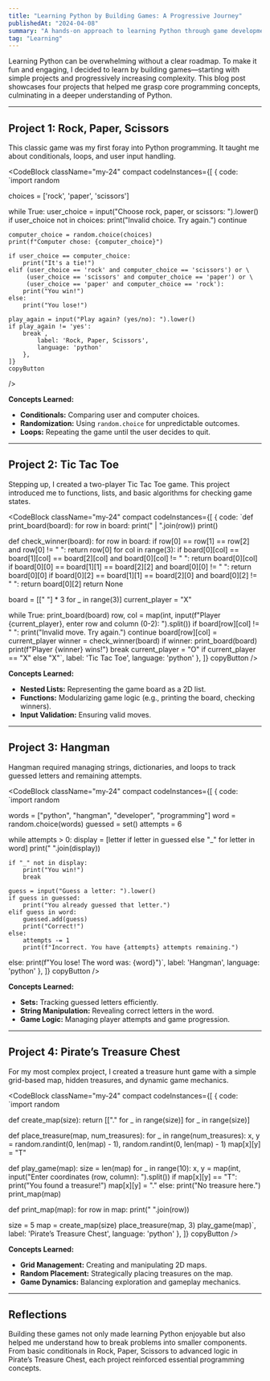 ```yaml
---
title: "Learning Python by Building Games: A Progressive Journey"
publishedAt: "2024-04-08"
summary: "A hands-on approach to learning Python through game development, starting with simple projects and scaling up to more complex challenges."
tag: "Learning"
---
```


Learning Python can be overwhelming without a clear roadmap. To make it fun and engaging, I decided to learn by building games—starting with simple projects and progressively increasing complexity. This blog post showcases four projects that helped me grasp core programming concepts, culminating in a deeper understanding of Python.

---

## Project 1: Rock, Paper, Scissors

This classic game was my first foray into Python programming. It taught me about conditionals, loops, and user input handling.

<CodeBlock className="my-24"
    compact
    codeInstances={[
        {
            code: `import random

choices = ['rock', 'paper', 'scissors']

while True:
    user_choice = input("Choose rock, paper, or scissors: ").lower()
    if user_choice not in choices:
        print("Invalid choice. Try again.")
        continue

    computer_choice = random.choice(choices)
    print(f"Computer chose: {computer_choice}")

    if user_choice == computer_choice:
        print("It's a tie!")
    elif (user_choice == 'rock' and computer_choice == 'scissors') or \
         (user_choice == 'scissors' and computer_choice == 'paper') or \
         (user_choice == 'paper' and computer_choice == 'rock'):
        print("You win!")
    else:
        print("You lose!")

    play_again = input("Play again? (yes/no): ").lower()
    if play_again != 'yes':
        break`,
            label: 'Rock, Paper, Scissors',
            language: 'python'
        },
    ]}
    copyButton
/>

**Concepts Learned:**
- **Conditionals:** Comparing user and computer choices.
- **Randomization:** Using `random.choice` for unpredictable outcomes.
- **Loops:** Repeating the game until the user decides to quit.

---

## Project 2: Tic Tac Toe

Stepping up, I created a two-player Tic Tac Toe game. This project introduced me to functions, lists, and basic algorithms for checking game states.

<CodeBlock className="my-24"
    compact
    codeInstances={[
        {
            code: `def print_board(board):
    for row in board:
        print(" | ".join(row))
    print()

def check_winner(board):
    for row in board:
        if row[0] == row[1] == row[2] and row[0] != " ":
            return row[0]
    for col in range(3):
        if board[0][col] == board[1][col] == board[2][col] and board[0][col] != " ":
            return board[0][col]
    if board[0][0] == board[1][1] == board[2][2] and board[0][0] != " ":
        return board[0][0]
    if board[0][2] == board[1][1] == board[2][0] and board[0][2] != " ":
        return board[0][2]
    return None

board = [[" "] * 3 for _ in range(3)]
current_player = "X"

while True:
    print_board(board)
    row, col = map(int, input(f"Player {current_player}, enter row and column (0-2): ").split())
    if board[row][col] != " ":
        print("Invalid move. Try again.")
        continue
    board[row][col] = current_player
    winner = check_winner(board)
    if winner:
        print_board(board)
        print(f"Player {winner} wins!")
        break
    current_player = "O" if current_player == "X" else "X"`,
            label: 'Tic Tac Toe',
            language: 'python'
        },
    ]}
    copyButton
/>

**Concepts Learned:**
- **Nested Lists:** Representing the game board as a 2D list.
- **Functions:** Modularizing game logic (e.g., printing the board, checking winners).
- **Input Validation:** Ensuring valid moves.

---

## Project 3: Hangman

Hangman required managing strings, dictionaries, and loops to track guessed letters and remaining attempts.

<CodeBlock className="my-24"
    compact
    codeInstances={[
        {
            code: `import random

words = ["python", "hangman", "developer", "programming"]
word = random.choice(words)
guessed = set()
attempts = 6

while attempts > 0:
    display = [letter if letter in guessed else "_" for letter in word]
    print(" ".join(display))

    if "_" not in display:
        print("You win!")
        break

    guess = input("Guess a letter: ").lower()
    if guess in guessed:
        print("You already guessed that letter.")
    elif guess in word:
        guessed.add(guess)
        print("Correct!")
    else:
        attempts -= 1
        print(f"Incorrect. You have {attempts} attempts remaining.")
else:
    print(f"You lose! The word was: {word}")`,
            label: 'Hangman',
            language: 'python'
        },
    ]}
    copyButton
/>

**Concepts Learned:**
- **Sets:** Tracking guessed letters efficiently.
- **String Manipulation:** Revealing correct letters in the word.
- **Game Logic:** Managing player attempts and game progression.

---

## Project 4: Pirate’s Treasure Chest

For my most complex project, I created a treasure hunt game with a simple grid-based map, hidden treasures, and dynamic game mechanics.

<CodeBlock className="my-24"
    compact
    codeInstances={[
        {
            code: `import random

def create_map(size):
    return [["." for _ in range(size)] for _ in range(size)]

def place_treasure(map, num_treasures):
    for _ in range(num_treasures):
        x, y = random.randint(0, len(map) - 1), random.randint(0, len(map) - 1)
        map[x][y] = "T"

def play_game(map):
    size = len(map)
    for _ in range(10):
        x, y = map(int, input("Enter coordinates (row, column): ").split())
        if map[x][y] == "T":
            print("You found a treasure!")
            map[x][y] = "."
        else:
            print("No treasure here.")
        print_map(map)

def print_map(map):
    for row in map:
        print(" ".join(row))

size = 5
map = create_map(size)
place_treasure(map, 3)
play_game(map)`,
            label: 'Pirate’s Treasure Chest',
            language: 'python'
        },
    ]}
    copyButton
/>

**Concepts Learned:**
- **Grid Management:** Creating and manipulating 2D maps.
- **Random Placement:** Strategically placing treasures on the map.
- **Game Dynamics:** Balancing exploration and gameplay mechanics.

---

## Reflections

Building these games not only made learning Python enjoyable but also helped me understand how to break problems into smaller components. From basic conditionals in Rock, Paper, Scissors to advanced logic in Pirate’s Treasure Chest, each project reinforced essential programming concepts.